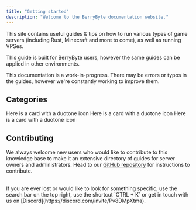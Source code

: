 ```yaml
---
title: "Getting started"
description: "Welcome to the BerryByte documentation website."
---
```


This site contains useful guides & tips on how to run various types of game
servers (including Rust, Minecraft and more to come), as well as running VPSes.

This guide is built for BerryByte users, however the same guides can be applied
in other environments.

<Warning>
  This documentation is a work-in-progress. There may be errors or typos in the
  guides, however we're constantly working to improve them.
</Warning>


## Categories

<Card title="Minecraft" icon="cubes" iconType="duotone" href="/minecraft/introduction">
  Here is a card with a duotone icon
</Card>

<Card title="Rust" icon="radiation" iconType="duotone" href="/rust/introduction">
  Here is a card with a duotone icon
</Card>

<Card title="VPS" icon="server" iconType="duotone" href="/minecraft/introduction">
  Here is a card with a duotone icon
</Card>

## Contributing

We always welcome new users who would like to contribute to this knowledge base
to make it an extensive directory of guides for server owners and
administrators. Head to our
[GitHub repository](https://github.com/berrybyte-net/documentation#contributing)
for instructions to contribute.

<br />

<Info>
  If you are ever lost or would like to look for something specific, use the
  search bar on the top right, use the shortcut `CTRL + K` or get in touch with us on
  [Discord](https://discord.com/invite/Pv8DMpXtma).
</Info>
